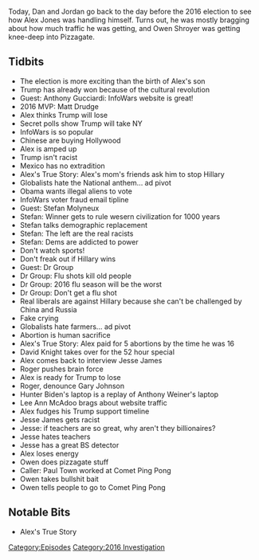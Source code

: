{{DEFAULTSORT:
    #_EPISODE_0498:November 7, 2016
}}{{Episode
    | title           = November 7, 2016
    | caption         = [https://knowledgefight.libsyn.com/498-november-7-2016 Listen to this episode on Libsyn]
    | episodeNumber   = 498
    | length          = 01:22:21
    | airDate         = November 2, 2020
    | coverageDate    = November 7, 2016
    | episodeType     = [[:Category:2016 Investigation|2016 Investigation]]
    | appearance      = [[Michael Bloomberg]], [[Anthony Gucciardi]], [[Matt Drudge]], [[Hillary Clinton]], [[Stefan Molyneux]], [[Dr Group]], [[David Knight]], [[Jesse James]], [[Roger Stone]], [[Gary Johnson]], [[Lee Ann McAdoo]], [[Owen Shroyer]]
    | oocDrop         = Fuck Michael Bloomberg!; I'm walking the dog, you son of a bitch!
    | previousEpisode = [[497: Third Try's A Charm]]
    | nextEpisode     = [[499: Jordan Takes The Wheel 5]]
}}

{{Stub}}

Today, Dan and Jordan go back to the day before the 2016 election to see how Alex Jones was handling himself. Turns out, he was mostly bragging about how much traffic he was getting, and Owen Shroyer was getting knee-deep into Pizzagate.

==Tidbits==

*The election is more exciting than the birth of Alex's son
*Trump has already won because of the cultural revolution
*Guest: Anthony Gucciardi: InfoWars website is great!
*2016 MVP: Matt Drudge
*Alex thinks Trump will lose
*Secret polls show Trump will take NY
*InfoWars is so popular
*Chinese are buying Hollywood
*Alex is amped up
*Trump isn't racist
*Mexico has no extradition
*Alex's True Story: Alex's mom's friends ask him to stop Hillary
*Globalists hate the National anthem... ad pivot
*Obama wants illegal aliens to vote
*InfoWars voter fraud email tipline
*Guest: Stefan Molyneux
*Stefan: Winner gets to rule wesern civilization for 1000 years
*Stefan talks demographic replacement
*Stefan: The left are the real racists
*Stefan: Dems are addicted to power
*Don't watch sports!
*Don't freak out if Hillary wins
*Guest: Dr Group
*Dr Group: Flu shots kill old people
*Dr Group: 2016 flu season will be the worst
*Dr Group: Don't get a flu shot
*Real liberals are against Hillary because she can't be challenged by China and Russia
*Fake crying
*Globalists hate farmers... ad pivot
*Abortion is human sacrifice
*Alex's True Story: Alex paid for 5 abortions by the time he was 16
*David Knight takes over for the 52 hour special
*Alex comes back to interview Jesse James
*Roger pushes brain force
*Alex is ready for Trump to lose
*Roger, denounce Gary Johnson
*Hunter Biden's laptop is a replay of Anthony Weiner's laptop
*Lee Ann McAdoo brags about website traffic
*Alex fudges his Trump support timeline
*Jesse James gets racist
*Jesse: if teachers are so great, why aren't they billionaires?
*Jesse hates teachers
*Jesse has a great BS detector
*Alex loses energy
*Owen does pizzagate stuff
*Caller: Paul Town worked at Comet Ping Pong
*Owen takes bullshit bait
*Owen tells people to go to Comet Ping Pong

==Notable Bits==

*Alex's True Story

[[Category:Episodes]]
[[Category:2016 Investigation]]
